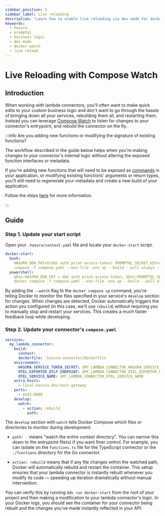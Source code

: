 ```yaml
---
sidebar_position: 5
sidebar_label: Live reloading
description: "Learn how to enable live reloading via dev mode for docker watch."
keywords:
  - hasura
  - promptql
  - business logic
  - dev mode
  - docker watch
  - live reload
---
```


# Live Reloading with Compose Watch

## Introduction

When working with lambda connectors, you'll often want to make quick edits to your custom business logic and don't want
to go through the hassle of bringing down all your services, rebuilding them all, and restarting them. Instead you can
leverage [Compose Watch](https://docs.docker.com/compose/how-tos/file-watch/) to listen for changes to your connector's
entrypoint, and rebuild the connector on the fly.

:::info Are you adding new functions or modifying the signature of existing functions?

The workflow described in the guide below helps when you're making changes to your connector's internal logic without
altering the exposed function interfaces or metadata.

If you're adding new functions that will need to be exposed as [commands](/reference/metadata-reference/commands.mdx) in
your application, or modifying existing functions' arguments or return types, you'll still need to regenerate your
metadata and create a new build of your application.

Follow the steps [here](/data-sources/introspect-a-source.mdx) for more information.

:::

## Guide

### Step 1. Update your start script

Open your `.hasura/context.yaml` file and locate your `docker-start` script.

```yaml title="Add the --watch flag to your start script:" {4,7}
docker-start:
  bash:
    HASURA_DDN_PAT=$(ddn auth print-access-token) PROMPTQL_SECRET_KEY=$(ddn auth print-promptql-secret-key) docker
    compose -f compose.yaml --env-file .env up --build --pull always --watch
  powershell:
    $Env:HASURA_DDN_PAT = ddn auth print-access-token; $Env:PROMPTQL_SECRET_KEY = ddn auth print-promptql-secret-key;
    docker compose -f compose.yaml --env-file .env up --build --pull always --watch
```

By adding the `--watch` flag to the `docker compose up` command, you're telling Docker to monitor the files specified in
your service's `develop` section for changes. When changes are detected, Docker automatically triggers the action you
configured (in this case, we'll use `rebuild`) without requiring you to manually stop and restart your services. This
creates a much faster feedback loop while developing.

### Step 2. Update your connector's `compose.yaml`

```yaml title="Add the following adjusting the path as necessary:" {14-17}
services:
  my_lambda_connector:
    build:
      context: .
      dockerfile: .hasura-connector/Dockerfile
    environment:
      HASURA_SERVICE_TOKEN_SECRET: $MY_LAMBDA_CONNECTOR_HASURA_SERVICE_TOKEN_SECRET
      OTEL_EXPORTER_OTLP_ENDPOINT: $MY_LAMBDA_CONNECTOR_OTEL_EXPORTER_OTLP_ENDPOINT
      OTEL_SERVICE_NAME: $MY_LAMBDA_CONNECTOR_OTEL_SERVICE_NAME
    extra_hosts:
      - local.hasura.dev:host-gateway
    ports:
      - 8203:8080
    develop:
      watch:
        - action: rebuild
          path: .
```

The `develop` section with `watch` tells Docker Compose which files or directories to monitor during development.

- `path: .` means "watch the entire context directory". You can narrow this down to the entrypoint file(s) if you want
  finer control. For example, you can isolate on the `functions.ts` file for the TypeScript connector or the
  `./functions` directory for the Go connector.

- `action: rebuild` means that if any file changes within the watched path, Docker will automatically rebuild and
  restart the container. This setup ensures that your lambda connector is instantly rebuilt whenever you modify its code
  — speeding up iteration dramatically without manual intervention.

You can verify this by running `ddn run docker-start` from the root of your project and then making a modification to
your lambda connector's logic. In your Docker logs, you should see the container for your connector being rebuilt and
the changes you've made instantly reflected in your API.
